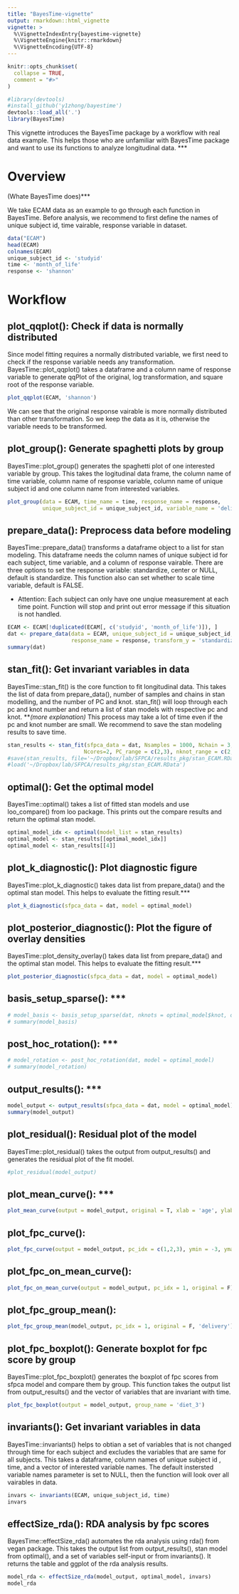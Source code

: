 ```yaml
---
title: "BayesTime-vignette"
output: rmarkdown::html_vignette
vignette: >
  %\VignetteIndexEntry{bayestime-vignette}
  %\VignetteEngine{knitr::rmarkdown}
  %\VignetteEncoding{UTF-8}
---
```



```r
knitr::opts_chunk$set(
  collapse = TRUE,
  comment = "#>"
)
```

```r
#library(devtools)
#install_github('y1zhong/bayestime')
devtools::load_all('.')
library(BayesTime)
```
This vignette introduces the BayesTime package by a workflow with real data example. This helps those who are unfamiliar with BayesTime package and want to use its functions to analyze longitudinal data. ***

# Overview
(Whate BayesTime does)***

We take ECAM data as an example to go through each function in BayesTime. Before analysis, we recommend to first define the names of unique subject id, time vairable, response variable in dataset.
```r
data("ECAM")
head(ECAM)
colnames(ECAM)
unique_subject_id <- 'studyid'
time <- 'month_of_life'
response <- 'shannon'
```

# Workflow
## plot_qqplot(): Check if data is normally distributed
Since model fitting requires a normally distributed variable, we first need to check if the response variable needs any transformation. BayesTime::plot_qqplot() takes a dataframe and a column name of response variable to generate qqPlot of the original, log transformation, and square root of the response variable. 
```r
plot_qqplot(ECAM, 'shannon')
```

We can see that the original response vairable is more normally distributed than other transformation. So we keep the data as it is, otherwise the variable needs to be transformed.

## plot_group(): Generate spaghetti plots by group
BayesTime::plot_group() generates the spaghetti plot of one interested variable by group. This takes the logitudinal data frame, the column name of time variable, column name of response variable, column name of unique subject id and one column name from interested variables.
```r
plot_group(data = ECAM, time_name = time, response_name = response,
           unique_subject_id = unique_subject_id, variable_name = 'delivery')
```

## prepare_data(): Preprocess data before modeling
BayesTime::prepare_data() transforms a dataframe object to a list for stan modeling. This dataframe needs the column names of unique subject id for each subject, time variable, and a column of response vairable. There are three options to set the response variable: standardize, center or NULL, default is standardize. This function also can set whether to scale time variable, default is FALSE. 

* Attention: Each subject can only have one unqiue measurement at each time point. Function will stop and print out error message if this situation is not handled.

```r
ECAM <- ECAM[!duplicated(ECAM[, c('studyid', 'month_of_life')]), ]
dat <- prepare_data(data = ECAM, unique_subject_id = unique_subject_id, time_name = time,
                    response_name = response, transform_y = 'standardize', scale_time = T)
summary(dat)
```

## stan_fit(): Get invariant variables in data
BayesTime::stan_fit() is the core function to fit longitudinal data. This takes the list of data from prepare_data(), number of samples and chains in stan modelling, and the number of PC and knot. stan_fit() will loop through each pc and knot number and return a list of stan models with respective pc and knot. ***(more explanation)
* This process may take a lot of time even if the pc and knot number are small. We recommend to save the stan modeling results to save time.

```r
stan_results <- stan_fit(sfpca_data = dat, Nsamples = 1000, Nchain = 3,
                        Ncores=2, PC_range = c(2,3), nknot_range = c(2,3))
#save(stan_results, file='~/Dropbox/lab/SFPCA/results_pkg/stan_ECAM.RData')
#load('~/Dropbox/lab/SFPCA/results_pkg/stan_ECAM.RData')
```

## optimal(): Get the optimal model
BayesTime::optimal() takes a list of fitted stan models and use loo_compare() from loo package. This prints out the compare results and return the optimal stan model.
```r
optimal_model_idx <- optimal(model_list = stan_results)
optimal_model <- stan_results[[optimal_model_idx]]
optimal_model <- stan_results[[4]]
```

## plot_k_diagnostic(): Plot diagnostic figure
BayesTime::plot_k_diagnostic() takes data list from prepare_data() and the optimal stan model. This helps to evaluate the fitting result.***
```r
plot_k_diagnostic(sfpca_data = dat, model = optimal_model)
```

## plot_posterior_diagnostic(): Plot the figure of overlay densities
BayesTime::plot_density_overlay() takes data list from prepare_data() and the optimal stan model. This helps to evaluate the fitting result.***
```r
plot_posterior_diagnostic(sfpca_data = dat, model = optimal_model)
```


## basis_setup_sparse(): ***
```r
# model_basis <- basis_setup_sparse(dat, nknots = optimal_model$knot, orth=TRUE)
# summary(model_basis)
```

## post_hoc_rotation(): ***
```r
# model_rotation <- post_hoc_rotation(dat, model = optimal_model)
# summary(model_rotation)
```

## output_results(): ***
```r
model_output <- output_results(sfpca_data = dat, model = optimal_model)
summary(model_output)
```

## plot_residual(): Residual plot of the model

BayesTime::plot_residual() takes the output from output_results() and generates the residual plot of the fit model.
```r
#plot_residual(model_output)
```

## plot_mean_curve(): ***
```r
plot_mean_curve(output = model_output, original = T, xlab = 'age', ylab = 'shannon', ymin=0, ymax=7.6)
```

## plot_fpc_curve(): 
```r
plot_fpc_curve(output = model_output, pc_idx = c(1,2,3), ymin = -3, ymax = 5)
```

## plot_fpc_on_mean_curve(): 
```r
plot_fpc_on_mean_curve(output = model_output, pc_idx = 1, original = F)
```

## plot_fpc_group_mean():
```r
plot_fpc_group_mean(model_output, pc_idx = 1, original = F, 'delivery')
```

## plot_fpc_boxplot(): Generate boxplot for fpc score by group
BayesTime::plot_fpc_boxplot() generates the boxplot of fpc scores from sfpca model and compare them by group. This function takes the output list from output_results() and the vector of variables that are invariant with time.
```r
plot_fpc_boxplot(output = model_output, group_name = 'diet_3')
```


##  invariants(): Get invariant variables in data
BayesTime::invariants() helps to obtian a set of variables that is not changed through time for each subject and excludes the variables that are same for all subjects. This takes a dataframe, column names of unique subject id , time, and a vector of interested variable names. The default instersted variable names parameter is set to NULL, then the function will look over all vairables in data.
```r
invars <- invariants(ECAM, unique_subject_id, time)
invars
```

## effectSize_rda(): RDA analysis by fpc scores
BayesTime::effectSize_rda() automates the rda analysis using rda() from vegan package. This takes the output list from output_results(), stan model from optimal(), and a set of variables self-input or from invariants(). It returns the table and ggplot of the rda analysis results.
```r
model_rda <- effectSize_rda(model_output, optimal_model, invars)
model_rda
```
